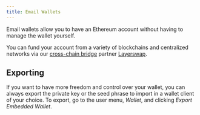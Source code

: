 ```yaml
---
title: Email Wallets
---
```


Email wallets allow you to have an Ethereum account without having to manage the wallet yourself. 

You can fund your account from a variety of blockchains and centralized networks via our [cross-chain bridge](./deposits-and-withdrawals/cross-chain-bridging) partner [Layerswap](https://layerswap.io/).

## Exporting

If you want to have more freedom and control over your wallet, you can always export the private key or the seed phrase to import in a wallet client of your choice. To export, go to the user menu, _Wallet_, and clicking _Export Embedded Wallet_.